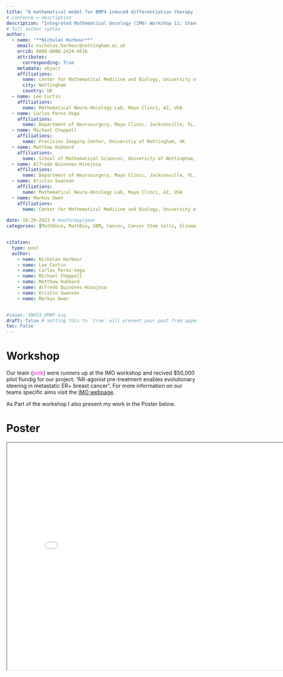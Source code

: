 ```yaml
---
title: "A mathematical model for BMP4 induced differentiation therapy in combination with radiotherapy in glioblastoma"
# confence = description
description: "Integrated Mathematical Oncology (IMO) Workshop 11: Steering Evolution/Extinction"
# full author syntax
author:
  - name: "**Nicholas Harbour**"
    email: nicholas.harbour@nottingham.ac.uk
    orcid: 0009-0008-2424-4516
    attributes:
      corresponding: True
    metadata: object
    affiliations: 
      name: Center for Mathematical Medicine and Biology, University of Nottingham, UK
      city: Nottingham
      country: UK
  - name: Lee Curtin
    affiliations: 
      name: Mathematical Neuro-Oncology Lab, Mayo Clinci, AZ, USA
  - name: Carlos Perez-Vega
    affiliations: 
      name: Department of Neurosurgery, Mayo Clinic, Jacksonville, FL, USA
  - name: Michael Chappell
    affiliations:
      name: Precision Imaging Center, Universtiy of Nottingham, UK
  - name: Matthew Hubbard
    affiliations: 
      name: School of Mathematical Sciences, University of Nottingham, UK
  - name: Alfredo Quinones-Hinojosa
    affiliations: 
      name: Department of Neurosurgery, Mayo Clinic, Jacksonville, FL, USA
  - name: Kristin Swanson
    affiliations: 
      name: Mathematical Neuro-Oncology Lab, Mayo Clinci, AZ, USA
  - name: Markus Owen
    affiliations: 
      name: Center for Mathematical Medicine and Biology, University of Nottingham, UK
     
date: 10-29-2023 # month/day/year
categories: [MathOnco, MathBio, GBM, Cancer, Cancer Stem Cells, Glioma Stem Cells] 


citation:
  type: post
  author: 
    - name: Nicholas Harbour
    - name: Lee Curtin
    - name: Carlos Perez-Vega
    - name: Michael Chappell
    - name: Matthew Hubbard
    - name: Alfredo Quinones-Hinojosa
    - name: Kristin Swanson
    - name: Markus Owen


#image: SNO23_UMAP.svg
draft: false # setting this to `true` will prevent your post from appearing on your listing page until you're ready!
toc: False
---
```


# Workshop

Our team (<span style="color:magenta;">pink</span>) were runners up at the IMO workshop and recived $50,000 pilot fiundig for our project: "AR-agonist pre-treatment enables evolutionary steering in metastatic ER+ breast cancer". For more information on our teams specific aims visit the [IMO webpage](https://imoworkshop.org/IMO11/index.html). 

As Part of the workshop I also present my work in the Poster below.

# Poster

<iframe
 width = "800"
 height = "600"
 src = "IMO23_poster.pdf">
</iframe>






